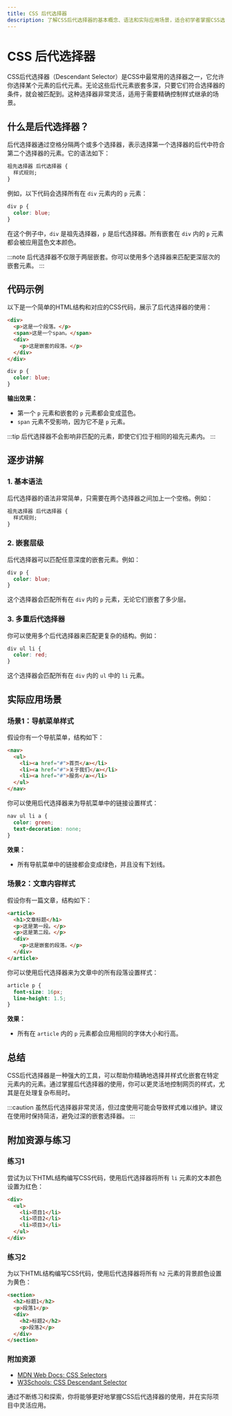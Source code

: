```yaml
---
title: CSS 后代选择器
description: 了解CSS后代选择器的基本概念、语法和实际应用场景，适合初学者掌握CSS选择器的核心知识。
---
```


# CSS 后代选择器

CSS后代选择器（Descendant Selector）是CSS中最常用的选择器之一，它允许你选择某个元素的后代元素。无论这些后代元素嵌套多深，只要它们符合选择器的条件，就会被匹配到。这种选择器非常灵活，适用于需要精确控制样式继承的场景。

## 什么是后代选择器？

后代选择器通过空格分隔两个或多个选择器，表示选择第一个选择器的后代中符合第二个选择器的元素。它的语法如下：

```css
祖先选择器 后代选择器 {
  样式规则;
}
```

例如，以下代码会选择所有在 `div` 元素内的 `p` 元素：

```css
div p {
  color: blue;
}
```

在这个例子中，`div` 是祖先选择器，`p` 是后代选择器。所有嵌套在 `div` 内的 `p` 元素都会被应用蓝色文本颜色。

:::note
后代选择器不仅限于两层嵌套。你可以使用多个选择器来匹配更深层次的嵌套元素。
:::

## 代码示例

以下是一个简单的HTML结构和对应的CSS代码，展示了后代选择器的使用：

```html
<div>
  <p>这是一个段落。</p>
  <span>这是一个span。</span>
  <div>
    <p>这是嵌套的段落。</p>
  </div>
</div>
```

```css
div p {
  color: blue;
}
```

**输出效果：**
- 第一个 `p` 元素和嵌套的 `p` 元素都会变成蓝色。
- `span` 元素不受影响，因为它不是 `p` 元素。

:::tip
后代选择器不会影响非匹配的元素，即使它们位于相同的祖先元素内。
:::

## 逐步讲解

### 1. 基本语法
后代选择器的语法非常简单，只需要在两个选择器之间加上一个空格。例如：

```css
祖先选择器 后代选择器 {
  样式规则;
}
```

### 2. 嵌套层级
后代选择器可以匹配任意深度的嵌套元素。例如：

```css
div p {
  color: blue;
}
```

这个选择器会匹配所有在 `div` 内的 `p` 元素，无论它们嵌套了多少层。

### 3. 多重后代选择器
你可以使用多个后代选择器来匹配更复杂的结构。例如：

```css
div ul li {
  color: red;
}
```

这个选择器会匹配所有在 `div` 内的 `ul` 中的 `li` 元素。

## 实际应用场景

### 场景1：导航菜单样式
假设你有一个导航菜单，结构如下：

```html
<nav>
  <ul>
    <li><a href="#">首页</a></li>
    <li><a href="#">关于我们</a></li>
    <li><a href="#">服务</a></li>
  </ul>
</nav>
```

你可以使用后代选择器来为导航菜单中的链接设置样式：

```css
nav ul li a {
  color: green;
  text-decoration: none;
}
```

**效果：**
- 所有导航菜单中的链接都会变成绿色，并且没有下划线。

### 场景2：文章内容样式
假设你有一篇文章，结构如下：

```html
<article>
  <h1>文章标题</h1>
  <p>这是第一段。</p>
  <p>这是第二段。</p>
  <div>
    <p>这是嵌套的段落。</p>
  </div>
</article>
```

你可以使用后代选择器来为文章中的所有段落设置样式：

```css
article p {
  font-size: 16px;
  line-height: 1.5;
}
```

**效果：**
- 所有在 `article` 内的 `p` 元素都会应用相同的字体大小和行高。

## 总结

CSS后代选择器是一种强大的工具，可以帮助你精确地选择并样式化嵌套在特定元素内的元素。通过掌握后代选择器的使用，你可以更灵活地控制网页的样式，尤其是在处理复杂布局时。

:::caution
虽然后代选择器非常灵活，但过度使用可能会导致样式难以维护。建议在使用时保持简洁，避免过深的嵌套选择器。
:::

## 附加资源与练习

### 练习1
尝试为以下HTML结构编写CSS代码，使用后代选择器将所有 `li` 元素的文本颜色设置为红色：

```html
<div>
  <ul>
    <li>项目1</li>
    <li>项目2</li>
    <li>项目3</li>
  </ul>
</div>
```

### 练习2
为以下HTML结构编写CSS代码，使用后代选择器将所有 `h2` 元素的背景颜色设置为黄色：

```html
<section>
  <h2>标题1</h2>
  <p>段落1</p>
  <div>
    <h2>标题2</h2>
    <p>段落2</p>
  </div>
</section>
```

### 附加资源
- [MDN Web Docs: CSS Selectors](https://developer.mozilla.org/en-US/docs/Web/CSS/CSS_Selectors)
- [W3Schools: CSS Descendant Selector](https://www.w3schools.com/css/css_combinators.asp)

通过不断练习和探索，你将能够更好地掌握CSS后代选择器的使用，并在实际项目中灵活应用。